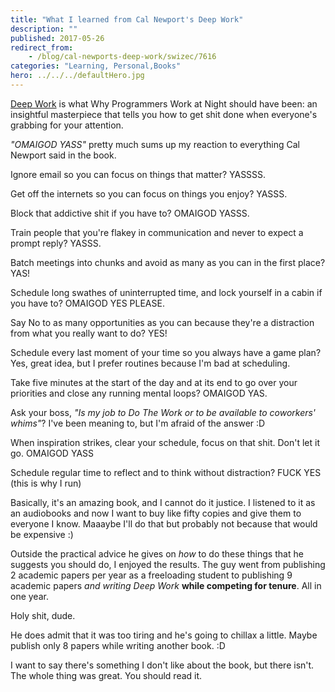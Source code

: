```yaml
---
title: "What I learned from Cal Newport's Deep Work"
description: ""
published: 2017-05-26
redirect_from:
    - /blog/cal-newports-deep-work/swizec/7616
categories: "Learning, Personal,Books"
hero: ../../../defaultHero.jpg
---
```


[Deep Work](https://www.amazon.com/gp/product/1455586692/ref=as%5C_li%5C_tl?ie=UTF8&camp=1789&creative=9325&creativeASIN=1455586692&linkCode=as2&tag=ageewitahat-20&linkId=68a7387719cbcc931a798a5f7ee533ae%22%3E%3Cimg%20border=%220%22%20src=%22//ws-na.amazon-adsystem.com/widgets/q?%5C_encoding=UTF8&MarketPlace=US&ASIN=1455586692&ServiceVersion=20070822&ID=AsinImage&WS=1&Format=%5C_SL250%5C_&tag=ageewitahat-20) is what Why Programmers Work at Night should have been: an insightful masterpiece that tells you how to get shit done when everyone's grabbing for your attention.

_"OMAIGOD YASS"_ pretty much sums up my reaction to everything Cal Newport said in the book.

Ignore email so you can focus on things that matter? YASSSS.

Get off the internets so you can focus on things you enjoy? YASSS.

Block that addictive shit if you have to? OMAIGOD YASSS.

Train people that you're flakey in communication and never to expect a prompt reply? YASSS.

Batch meetings into chunks and avoid as many as you can in the first place? YAS!

Schedule long swathes of uninterrupted time, and lock yourself in a cabin if you have to? OMAIGOD YES PLEASE.

Say No to as many opportunities as you can because they're a distraction from what you really want to do? YES!

Schedule every last moment of your time so you always have a game plan? Yes, great idea, but I prefer routines because I'm bad at scheduling.

Take five minutes at the start of the day and at its end to go over your priorities and close any running mental loops? OMAIGOD YAS.

Ask your boss, _"Is my job to Do The Work or to be available to coworkers' whims"_? I've been meaning to, but I'm afraid of the answer :D

When inspiration strikes, clear your schedule, focus on that shit. Don't let it go. OMAIGOD YASS

Schedule regular time to reflect and to think without distraction? FUCK YES (this is why I run)

Basically, it's an amazing book, and I cannot do it justice. I listened to it as an audiobooks and now I want to buy like fifty copies and give them to everyone I know. Maaaybe I'll do that but probably not because that would be expensive :)

Outside the practical advice he gives on _how_ to do these things that he suggests you should do, I enjoyed the results. The guy went from publishing 2 academic papers per year as a freeloading student to publishing 9 academic papers _and writing Deep Work_ **while competing for tenure**. All in one year.

Holy shit, dude.

He does admit that it was too tiring and he's going to chillax a little. Maybe publish only 8 papers while writing another book. :D

I want to say there's something I don't like about the book, but there isn't. The whole thing was great. You should read it.
